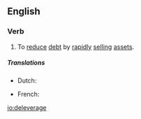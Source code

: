 ==English==

===Verb===
{{en-verb|deleverag}}

# {{label|en|finance}} To [[reduce]] [[debt]] by [[rapidly]] [[sell]]ing [[assets]].

=====Translations=====
{{trans-top|to reduce debt in by rapidly selling assets}}
* Dutch: {{t|nl|schuld aanzuiveren}}
{{trans-mid}}
* French: {{t+|fr|désendetter}}
{{trans-bottom}}

[[io:deleverage]]